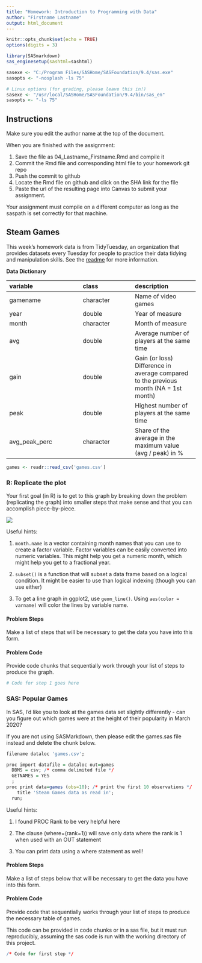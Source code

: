 ```yaml
---
title: "Homework: Introduction to Programming with Data"
author: "Firstname Lastname"
output: html_document
---
```


```r
knitr::opts_chunk$set(echo = TRUE)
options(digits = 3)
```

```r

library(SASmarkdown)
sas_enginesetup(sashtml=sashtml)

sasexe <- "C:/Program Files/SASHome/SASFoundation/9.4/sas.exe"
sasopts <- "-nosplash -ls 75"

# Linux options (for grading, please leave this in!)
sasexe <- "/usr/local/SASHome/SASFoundation/9.4/bin/sas_en"
sasopts <- "-ls 75"
```

## Instructions

Make sure you edit the author name at the top of the document. 

When you are finished with the assignment: 

1. Save the file as 04_Lastname_Firstname.Rmd and compile it
2. Commit the Rmd file and corresponding html file to your homework git repo
3. Push the commit to github
4. Locate the Rmd file on github and click on the SHA link for the file
5. Paste the url of the resulting page into Canvas to submit your assignment.

Your assignment must compile on a different computer as long as the saspath is set correctly for that machine.

## Steam Games

This week's homework data is from TidyTuesday, an organization that provides datasets every Tuesday for people to practice their data tidying and manipulation skills. See the [readme](https://github.com/rfordatascience/tidytuesday/blob/master/data/2021/2021-03-16/readme.md) for more information.

**Data Dictionary**

|variable      |class     |description |
|:-------------|:---------|:-----------|
|gamename      |character | Name of video games |
|year          |double    | Year of measure |
|month         |character | Month of measure |
|avg           |double    | Average number of players at the same time|
|gain          |double    | Gain (or loss) Difference in average compared to the previous month (NA = 1st month) |
|peak          |double    | Highest number of players at the same time |
|avg_peak_perc |character | Share of the average in the maximum value (avg / peak) in % |

```r
games <- readr::read_csv('games.csv')
```

### R: Replicate the plot

Your first goal (in R) is to get to this graph by breaking down the problem (replicating the graph) into smaller steps that make sense and that you can accomplish piece-by-piece.

![](target-plot.png)

Useful hints:

1. `month.name` is a vector containing month names that you can use to create a factor variable. Factor variables can be easily converted into numeric variables. This might help you get a numeric month, which might help you get to a fractional year.

2. `subset()` is a function that will subset a data frame based on a logical condition. It might be easier to use than logical indexing (though you can use either)

3. To get a line graph in ggplot2, use `geom_line()`. Using `aes(color = varname)` will color the lines by variable name.


#### Problem Steps

Make a list of steps that will be necessary to get the data you have into this form.





#### Problem Code
Provide code chunks that sequentially work through your list of steps to produce the graph.

```r
# Code for step 1 goes here

```




### SAS: Popular Games

In SAS, I'd like you to look at the games data set slightly differently - can you figure out which games were at the height of their popularity in March 2020?

If you are not using SASMarkdown, then please edit the games.sas file instead and delete the chunk below.

```r
filename dataloc 'games.csv';

proc import datafile = dataloc out=games
  DBMS = csv; /* comma delimited file */
  GETNAMES = YES
  ;
proc print data=games (obs=10); /* print the first 10 observations */
    title 'Steam Games data as read in';
  run;
```

Useful hints: 

1. I found PROC Rank to be very helpful here

2. The clause (where=(rank=1)) will save only data where the rank is 1 when used with an OUT statement

3. You can print data using a where statement as well!



#### Problem Steps
Make a list of steps below that will be necessary to get the data you have into this form.



#### Problem Code
Provide code that sequentially works through your list of steps to produce the necessary table of games. 

This code can be provided in code chunks or in a sas file, but it must run reproducibly, assuming the sas code is run with the working directory of this project.



```r
/* Code for first step */
```

